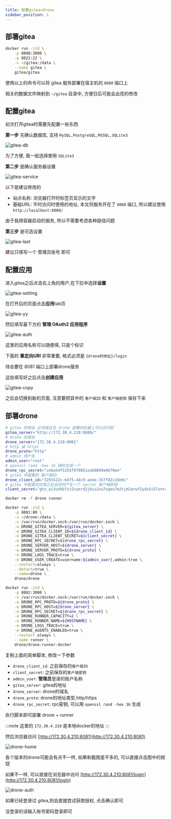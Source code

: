 ```yaml
---
title: 部署gitea+drone
sidebar_position: 1
---
```


## 部署gitea

```bash
docker run -itd \
    -p 8080:3000 \
    -p 8022:22 \
    -v ~/gitea:/data \
    --name gitea \
    gitea/gitea
```
使用以上的命令可以将 gitea 服务部署在宿主机的 `8080` 端口上

相关的数据文件映射到 `~/gitea` 目录中, 方便日后可能会出现的修改

## 配置gitea

初次打开gitea时需要先配置一些东西

**第一步** 先确认数据库, 支持 `MySQL,PostgreSQL,MSSQL,SQLite3`

![gitea-db](/img/gitea/gitea-db.png)

为了方便, 我一般选择使用 `SQLite3`

**第二步** 是确认服务器设置

![gitea-service](/img/gitea/gitea-service.png)

以下是建议修改的

* 站点名称: 浏览器打开时标签页显示的文字
* 基础URL: 平时访问时使用的地址, 本文将服务开在了 `8080` 端口, 所以建议使用 `http://localhost:8080/`

由于我用容器启动的服务, 所以不需要考虑各种路径问题

**第三步** 是可选设置

![gitea-last](/img/gitea/gitea-last.png)

建议只填写一个 管理员账号 即可

## 配置应用

进入gitea之后点击右上角的用户,在下拉中选择**设置**

![gitea-setting](/img/gitea/gitea-setting.png)

在打开后的页面点击**应用**tab页

![gitea-yy](/img/gitea/gitea-yy.png)

然后填写最下方的 **管理 OAuth2 应用程序**

![gitea-auth](/img/gitea/gitea-auth.png)

这里的应用名称可以随便填, 只是个标识

下面的 **重定向URI** 非常重要, 格式必须是 `{drone的地址}/login`

待会要在 8081 端口上部署drone服务

这些填写好之后点击**创建应用**

![gitea-copy](/img/gitea/gitea-copy.png)

之后会切换到新的页面, 注意要把其中的 `客户端ID` 和 `客户端密钥` 保存下来

## 部署drone

```bash
# gitea 的地址 必须保证在 drone 部署的机器上可以访问到
gitea_server="http://172.30.4.210:8080/"
# drone 的域名
drone_server="172.30.4.210:8081"
# http 或 https
drone_proto="http"
# admin 用户名
admin_user="root"
# openssl rand -hex 16 随机生成一个
drone_rpc_secret="ce6a54f5255f0f0851eab0899a9678ee"
# gitea 中配置的 客户端ID
drone_client_id="3255522c-6d75-44c9-ae4e-357f82c2de9c"
# gitea 中配置完应用之后会同时产生一个 secret 客户端密钥
client_secret="gto_wi3unbbltz2cyerd2jbiu2xu7ogeo7m2tjm2arwf2ydz5i57znta"

docker rm -f drone runner

docker run -itd \
    -p 8081:80 \
    -v ~/drone:/data \
    -v /var/run/docker.sock:/var/run/docker.sock \
    -e DRONE_GITEA_SERVER=${gitea_server} \
    -e DRONE_GITEA_CLIENT_ID=${drone_client_id} \
    -e DRONE_GITEA_CLIENT_SECRET=${client_secret} \
    -e DRONE_RPC_SECRET=${drone_rpc_secret} \
    -e DRONE_SERVER_HOST=${drone_server} \
    -e DRONE_SERVER_PROTO=${drone_proto} \
    -e DRONE_LOGS_TRACE=true \
    -e DRONE_USER_CREATE=username:${admin_user},admin:true \
    --restart=always \
    --detach=true \
    --name=drone \
    drone/drone

docker run -itd \
    -p 8082:3000 \
    -v /var/run/docker.sock:/var/run/docker.sock \
    -e DRONE_RPC_PROTO=${drone_proto} \
    -e DRONE_RPC_HOST=${drone_server} \
    -e DRONE_RPC_SECRET=${drone_rpc_secret} \
    -e DRONE_RUNNER_CAPACITY=2 \
    -e DRONE_RUNNER_NAME=${HOSTNAME} \
    -e DRONE_LOGS_TRACE=true \
    -e DRONE_AGENTS_ENABLED=true \
    --restart always \
    --name runner \
    drone/drone-runner-docker
```

复制上面的简单脚本, 修改一下参数

* `drone_client_id`: 之前保存的`客户端ID`
* `client_secret`: 之前保存的`客户端密钥`
* `admin_user`: **管理员**登录的账户名称
* `gitea_server`: gitea的地址
* `drone_server`: drone的域名
* `drone_proto`: drone的地址类型,http/https
* `drone_rpc_secret`: rpc密钥, 可以用 `openssl rand -hex 16` 生成

执行脚本即可部署 drone + runner

:::note
这里的 `172.30.4.210` 是本地docker的地址
:::

然后浏览器访问 [http://172.30.4.210:8081](http://172.30.4.210:8081)

![drone-home](/img/gitea/drone-home.png)

各个版本的drone可能会有点不一样, 如果和截图差不多的, 可以直接点击图中的按钮

如果不一样, 可以直接在浏览器中访问 [http://172.30.4.210:8081/login](http://172.30.4.210:8081/login)

![drone-auth](/img/gitea/drone-auth.png)

如果已经登录过 gitea,则会直接尝试获取授权, 点击确认即可

没登录的话输入账号密码登录即可

